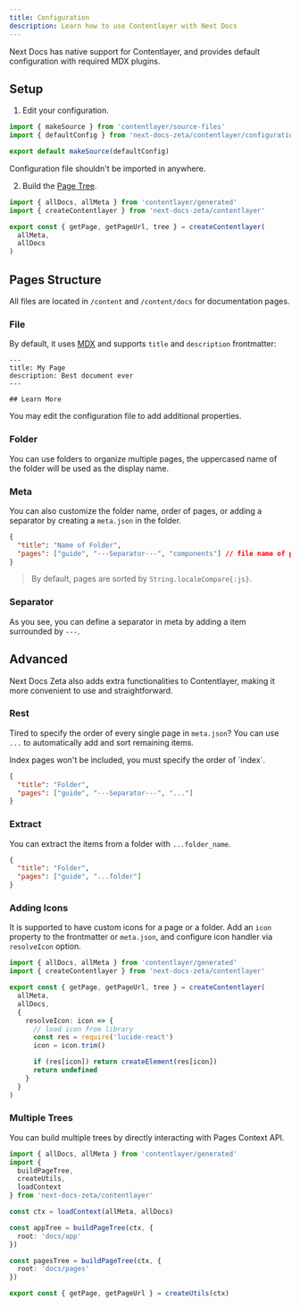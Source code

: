 ```yaml
---
title: Configuration
description: Learn how to use Contentlayer with Next Docs
---
```


Next Docs has native support for Contentlayer, and provides default
configuration with required MDX plugins.

## Setup

1. Edit your configuration.

```ts title="contentlayer.config.ts"
import { makeSource } from 'contentlayer/source-files'
import { defaultConfig } from 'next-docs-zeta/contentlayer/configuration'

export default makeSource(defaultConfig)
```

<Callout title="Note" className="my-4">
  Configuration file shouldn't be imported in anywhere.
</Callout>

2. Build the [Page Tree](/docs/headless/page-tree).

```ts
import { allDocs, allMeta } from 'contentlayer/generated'
import { createContentlayer } from 'next-docs-zeta/contentlayer'

export const { getPage, getPageUrl, tree } = createContentlayer(
  allMeta,
  allDocs
)
```

## Pages Structure

All files are located in `/content` and `/content/docs` for documentation pages.

### File

By default, it uses [MDX](https://mdxjs.com) and supports `title` and
`description` frontmatter:

```mdx
---
title: My Page
description: Best document ever
---

## Learn More
```

You may edit the configuration file to add additional properties.

### Folder

You can use folders to organize multiple pages, the uppercased name of the
folder will be used as the display name.

### Meta

You can also customize the folder name, order of pages, or adding a separator by
creating a `meta.json` in the folder.

```json
{
  "title": "Name of Folder",
  "pages": ["guide", "---Separator---", "components"] // file name of pages
}
```

> By default, pages are sorted by `String.localeCompare{:js}`.

### Separator

As you see, you can define a separator in meta by adding a item surrounded by
`---`.

## Advanced

Next Docs Zeta also adds extra functionalities to Contentlayer, making it more
convenient to use and straightforward.

### Rest

Tired to specify the order of every single page in `meta.json`? You can use
`...` to automatically add and sort remaining items.

<Callout title="Note" className="mb-4">
  Index pages won't be included, you must specify the order of `index`.
</Callout>

```json
{
  "title": "Folder",
  "pages": ["guide", "---Separator---", "..."]
}
```

### Extract

You can extract the items from a folder with `...folder_name`.

```json
{
  "title": "Folder",
  "pages": ["guide", "...folder"]
}
```

### Adding Icons

It is supported to have custom icons for a page or a folder. Add an `icon`
property to the frontmatter or `meta.json`, and configure icon handler via
`resolveIcon` option.

```ts
import { allDocs, allMeta } from 'contentlayer/generated'
import { createContentlayer } from 'next-docs-zeta/contentlayer'

export const { getPage, getPageUrl, tree } = createContentlayer(
  allMeta,
  allDocs,
  {
    resolveIcon: icon => {
      // load icon from library
      const res = require('lucide-react')
      icon = icon.trim()

      if (res[icon]) return createElement(res[icon])
      return undefined
    }
  }
)
```

### Multiple Trees

You can build multiple trees by directly interacting with Pages Context API.

```ts
import { allDocs, allMeta } from 'contentlayer/generated'
import {
  buildPageTree,
  createUtils,
  loadContext
} from 'next-docs-zeta/contentlayer'

const ctx = loadContext(allMeta, allDocs)

const appTree = buildPageTree(ctx, {
  root: 'docs/app'
})

const pagesTree = buildPageTree(ctx, {
  root: 'docs/pages'
})

export const { getPage, getPageUrl } = createUtils(ctx)
```
